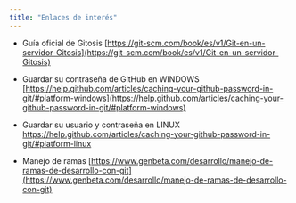 ```yaml
---
title: "Enlaces de interés"
---
```


- Guía oficial de Gitosis
  [https://git-scm.com/book/es/v1/Git-en-un-servidor-Gitosis](https://git-scm.com/book/es/v1/Git-en-un-servidor-Gitosis)

- Guardar su contraseña de GitHub en WINDOWS
  [https://help.github.com/articles/caching-your-github-password-in-git/#platform-windows](https://help.github.com/articles/caching-your-github-password-in-git/#platform-windows)

- Guardar su usuario y contraseña en LINUX
  https://help.github.com/articles/caching-your-github-password-in-git/#platform-linux

- Manejo de ramas
  [https://www.genbeta.com/desarrollo/manejo-de-ramas-de-desarrollo-con-git](https://www.genbeta.com/desarrollo/manejo-de-ramas-de-desarrollo-con-git)
